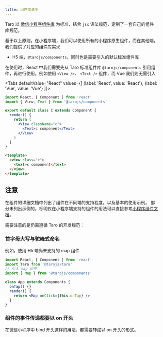```yaml
---
title: 组件库说明
---
```



Taro 以 [微信小程序组件库](https://developers.weixin.qq.com/miniprogram/dev/component/) 为标准，结合 `jsx` 语法规范，定制了一套自己的组件库规范。

基于以上原则，在小程序端，我们可以使用所有的小程序原生组件，而在其他端，我们提供了对应的组件库实现

- H5 端，`@tarojs/components`，同时也是需要引入的默认标准组件库

在使用时，React 中我们需要先从 Taro 标准组件库 `@tarojs/components` 引用组件，再进行使用，例如使用 `<View />`、 `<Text />` 组件，而 Vue 我们则无需引入

<Tabs
  defaultValue="React"
  values={[
    {label: 'React', value: 'React'},
    {label: 'Vue', value: 'Vue'}
  ]}>
<TabItem value="React">

```jsx
import React, { Component } from 'react'
import { View, Text } from '@tarojs/components'

export default class C extends Component {
  render() {
    return (
      <View className="c">
        <Text>c component</Text>
      </View>
    )
  }
}
```

</TabItem>

<TabItem value="Vue">

```html
<template>
  <view class="c">
    <text>c component</text>
  </view>
</template>
```

</TabItem>

</Tabs>

## 注意

在组件的详细文档中列出了组件在不同端的支持程度，以及基本的使用示例。 部分未列出示例的，标明仅在小程序端支持的组件的用法可以直接参考[小程序组件文档](https://developers.weixin.qq.com/miniprogram/dev/component/)。

需要注意的是仍需遵循 Taro 的开发规范：

### 首字母大写与驼峰式命名

例如，使用 H5 端尚未支持的 map 组件

```jsx
import React, { Component } from 'react'
import Taro from '@tarojs/taro'
// 引入 map 组件
import { Map } from '@tarojs/components'

class App extends Components {
  onTap() {}
  render() {
    return <Map onClick={this.onTap} />
  }
}
```

### 组件的事件传递都要以 on 开头

在微信小程序中 bind 开头这样的用法，都需要转成以 on 开头的形式。
